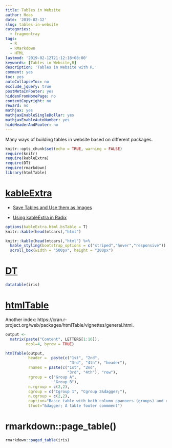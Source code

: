 ```yaml
---
title: Tables in Website
author: Hoas
date: '2019-02-12'
slug: tables-in-website
categories:
  - fragmentray
tags:
  - R
  - RMarkdown
  - HTML
lastmod: '2019-02-12T21:12:18+08:00'
keywords: [Tables in Website,R]
description: 'Tables in Website with R.'
comment: yes
toc: yes
autoCollapseToc: no
exclude_jquery: true
postMetaInFooter: yes
hiddenFromHomePage: no
contentCopyright: no
reward: no
mathjax: yes
mathjaxEnableSingleDollar: yes
mathjaxEnableAutoNumber: yes
hideHeaderAndFooter: no
---
```

Many ways of building tables in website based on different packages.

```r
knitr::opts_chunk$set(echo = TRUE, warning = FALSE)
require(knitr)
require(kableExtra)
require(DT)
require(rmarkdown)
library(htmlTable)
```

# [kableExtra](https://haozhu233.github.io/kableExtra/awesome_table_in_html_cn.html)

- [Save Tables and Use them as Images](https://haozhu233.github.io/kableExtra/save_kable_and_as_image.html)

- [Using kableExtra in Radix](https://haozhu233.github.io/kableExtra/using_kableExtra_in_radix.html)
```r
options(kableExtra.html.bsTable = T) 
knitr::kable(head(mtcars),"html")

knitr::kable(head(mtcars),"html") %>%
  kable_styling(bootstrap_options = c("striped","hover","responsive")) %>%
  scroll_box(width = "500px", height = "200px")
```

# [DT](https://rstudio.github.io/DT/)

```r
datatable(iris)
```

# [htmlTable](https://cran.r-project.org/web/packages/htmlTable/vignettes/tables.html)

  Another index: https://cran.r-project.org/web/packages/htmlTable/vignettes/general.html.
```r
output <- 
  matrix(paste("Content", LETTERS[1:16]), 
         ncol=4, byrow = TRUE)

htmlTable(output,
          header =  paste(c("1st", "2nd",
                            "3rd", "4th"), "header"),
          rnames = paste(c("1st", "2nd",
                           "3rd", "4th"), "row"),
          rgroup = c("Group A",
                     "Group B"),
          n.rgroup = c(2,2),
          cgroup = c("Cgroup 1", "Cgroup 2&dagger;"),
          n.cgroup = c(2,2), 
          caption="Basic table with both column spanners (groups) and row groups",
          tfoot="&dagger; A table footer commment")
```

# rmarkdown::page_table()

```r
rmarkdown::paged_table(iris)
```

